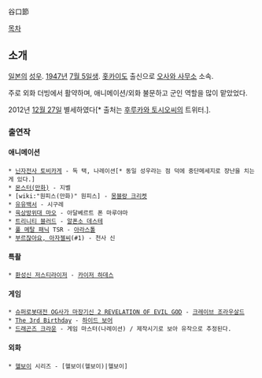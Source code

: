 谷口節

[[목차]]

== 소개 ==
[[일본]]의 [[성우]]. [[1947년]] [[7월 5일]]생. [[홋카이도]] 출신으로 [[오사와 사무소]] 소속.

주로 외화 더빙에서 활약하며, 애니메이션/외화 불문하고 군인 역할을 많이 맡았었다.

2012년 [[12월 27일]] 별세하였다[* 출처는 [[후루카와 토시오]]씨의 트위터.].

=== 출연작 ===
==== 애니메이션 ====
 * [[닌자전사 토비카게]] - 독 택, 나레이션[* 동일 성우라는 점 덕에 중단메세지로 장난을 치는게 있다.]
 * [[몬스터(만화)]] - 지벨
 * [wiki:"원피스(만화)" 원피스] - [[몽블랑 크리켓]]
 * [[유유백서]] - 시구레
 * [[육상방위대 마오]] - 아달베르트 폰 마루야마
 * [[트리니티 블러드]] - [[알폰소 데스테]]
 * [[풀 메탈 패닉]] TSR - [[아라스톨]]
 * [[부르잖아요, 아자젤씨]](#1) - 천사 신

==== 특촬 ====
 * [[환성신 저스티라이저]] - [[카이저 하데스]]

==== 게임 ====
 * [[슈퍼로봇대전 OG사가 마장기신 2 REVELATION OF EVIL GOD]] - [[크레이브 조라우살드]]
 * [[The 3rd Birthday]] - [[하이드 보어]]
 * [[드래곤즈 크라운]] - 게임 마스터(나레이션) / 제작시기로 보아 유작으로 추정된다.

==== 외화 ====
 * [[헬보이]] 시리즈 - [헬보이(헬보이)|헬보이]
